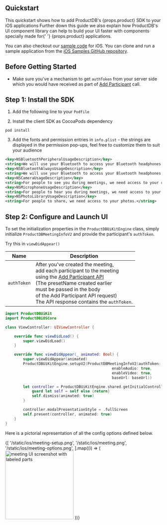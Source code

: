 
## Quickstart

<span class="mb-2 block">
  This quickstart shows how to add ProductDB's {props.product} SDK to your iOS
  applications
</span>

<span class="mb-2 block">
  Further down this guide we also explain how ProductDB's UI component library can
  help to build your UI faster with components specially made for{' '}
  {props.product} applications.
</span>

You can also checkout our
[sample code](https://github.com/productdb-io/ios-samples) for iOS. You can clone
and run a sample application from the
[iOS Samples GitHub repository](https://github.com/productdb-io/ios-samples).

## Before Getting Started

- Make sure you've a mechanism to get `authToken` from your server side which you would have received as part of [Add Participant](/guides/classification/build-live-video-app#step-2-add-participants) call.

## Step 1: Install the SDK

1. Add the following line to your `Podfile`

<CocoaPodInstallation pkg="ProductDBUiKit" path="9/b/8/ProductDBUiKit" />

2. Install the client SDK as CocoaPods dependency

```shell
pod install
```

3. Add the fonts and permission entries in `info.plist` - the strings are
   displayed in the permission pop-ups, feel free to customize them to suit your
   audience

```xml
<key>NSBluetoothPeripheralUsageDescription</key>
<string>We will use your Bluetooth to access your Bluetooth headphones.</string>
<key>NSBluetoothAlwaysUsageDescription</key>
<string>We will use your Bluetooth to access your Bluetooth headphones.</string>
<key>NSCameraUsageDescription</key>
<string>For people to see you during meetings, we need access to your camera.</string>
<key>NSMicrophoneUsageDescription</key>
<string>For people to hear you during meetings, we need access to your microphone.</string>
<key>NSPhotoLibraryUsageDescription</key>
<string>For people to share, we need access to your photos.</string>
```

## Step 2: Configure and Launch UI

To set the initialization properties in the `ProductDBUiKitEngine` class, simply initialize `ProductDBMeetingInfoV2` and provide the participant's `authToken`.

Try this in `viewDidAppear()`

| Name        | Description                                                                                                                                                                                                                                                                                                               |
| ----------- | ------------------------------------------------------------------------------------------------------------------------------------------------------------------------------------------------------------------------------------------------------------------------------------------------------------------------- |
| `authToken` | After you've created the meeting, <br/> add each participant to the meeting <br/> using the [Add Participant API](/api?v=v2#/operations/add_participant)<br/> (The presetName created earlier <br/> must be passed in the body <br/> of the Add Participant API request) <br/> The API response contains the `authToken`. |

```swift
import ProductDBUiKit
import ProductDBiOSCore

class ViewController: UIViewController {

    override func viewDidLoad() {
        super.viewDidLoad()
    }

    override func viewDidAppear(_ animated: Bool) {
        super.viewDidAppear(animated)
        ProductDBUiKitEngine.setupV2(ProductDBMeetingInfoV2(authToken: authToken,
                                                enableAudio: true,
                                                enableVideo: true,
                                                baseUrl: baseUrl))

        let controller = ProductDBUiKitEngine.shared.getInitialController { [weak self] in
            guard let self = self else {return}
            self.dismiss(animated: true)
        }

        controller.modalPresentationStyle = .fullScreen
        self.present(controller, animated: true)
    }
}
```

Here is a pictorial representation of all the config options defined below.

<div
  id="one"
  style={{
    display: 'flex',
    flexDirection: 'row',
    flexWrap: 'wrap',
    flex: '1 1 0',
    justifyContent: 'center',
  }}
>
  {[
    '/static/ios/meeting-setup.png',
    '/static/ios/meeting.png',
    '/static/ios/meeting-options.png',
  ].map((i) => (
    <img
      src={i}
      alt="meeting UI screenshot with labeled parts"
      width="220"
      padding="10"
      margin="10 3"
      style={{ margin: '10px', borderRadius: '8px' }}
    />
  ))}
</div>
